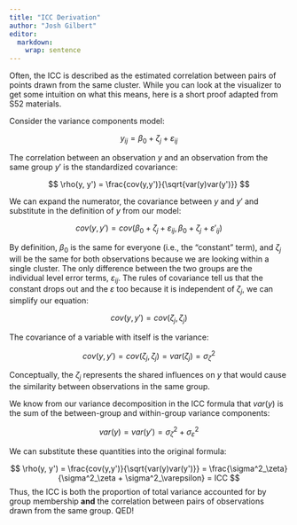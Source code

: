 ```yaml
---
title: "ICC Derivation"
author: "Josh Gilbert"
editor: 
  markdown: 
    wrap: sentence
---
```


Often, the ICC is described as the estimated correlation between pairs of points drawn from the same cluster.
While you can look at the visualizer to get some intuition on what this means, here is a short proof adapted from S52 materials.

Consider the variance components model:

$$
y_{ij} = \beta_0 + \zeta_j + \varepsilon_{ij}
$$

The correlation between an observation $y$ and an observation from the same group $y'$ is the standardized covariance:

$$
\rho(y, y') = \frac{cov(y,y')}{\sqrt{var(y)var(y')}}
$$

We can expand the numerator, the covariance between $y$ and $y'$ and substitute in the definition of $y$ from our model:

$$
cov(y,y') = cov(\beta_0 + \zeta_j + \varepsilon_{ij}, \beta_0 + \zeta_j + \varepsilon'_{ij})
$$

By definition, $\beta_0$ is the same for everyone (i.e., the "constant" term), and $\zeta_j$ will be the same for both observations because we are looking within a single cluster.
The only difference between the two groups are the individual level error terms, $\varepsilon_{ij}$.
The rules of covariance tell us that the constant drops out and the $\varepsilon$ too because it is independent of $\zeta_j$, we can simplify our equation:

$$
cov(y,y') = cov(\zeta_j, \zeta_j) 
$$

The covariance of a variable with itself is the variance:

$$
cov(y,y') = cov(\zeta_j, \zeta_j) = var(\zeta_j) = \sigma^2_\zeta
$$

Conceptually, the $\zeta_j$ represents the shared influences on $y$ that would cause the similarity between observations in the same group.

We know from our variance decomposition in the ICC formula that $var(y)$ is the sum of the between-group and within-group variance components:

$$
var(y) = var(y') = \sigma^2_\zeta + \sigma^2_\varepsilon
$$

We can substitute these quantities into the original formula:

$$
\rho(y, y') = \frac{cov(y,y')}{\sqrt{var(y)var(y')}} = \frac{\sigma^2_\zeta}{\sigma^2_\zeta + \sigma^2_\varepsilon} = ICC
$$
Thus, the ICC is both the proportion of total variance accounted for by group membership **and** the correlation between pairs of observations drawn from the same group.
QED!
